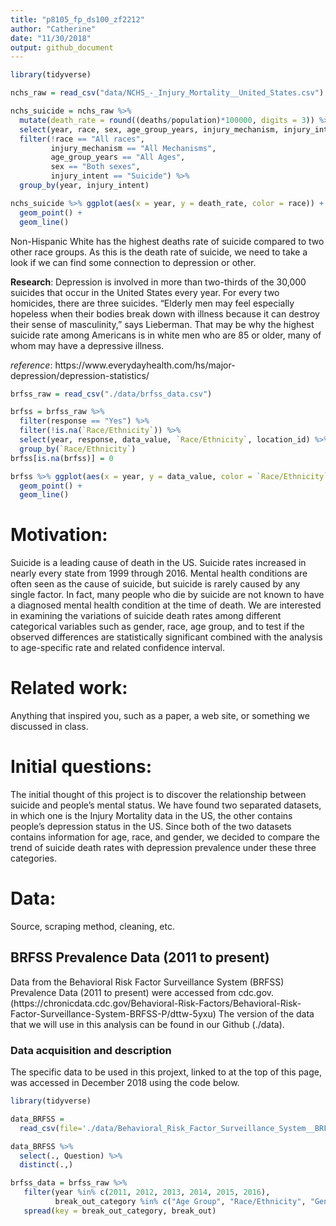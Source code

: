 ```yaml
---
title: "p8105_fp_ds100_zf2212"
author: "Catherine"
date: "11/30/2018"
output: github_document
---
```



```r
library(tidyverse)

```

```r
nchs_raw = read_csv("data/NCHS_-_Injury_Mortality__United_States.csv") %>% janitor::clean_names()
```

```r
nchs_suicide = nchs_raw %>% 
  mutate(death_rate = round((deaths/population)*100000, digits = 3)) %>% 
  select(year, race, sex, age_group_years, injury_mechanism, injury_intent, death_rate) %>%
  filter(!race == "All races",
         injury_mechanism == "All Mechanisms",
         age_group_years == "All Ages",
         sex == "Both sexes",
         injury_intent == "Suicide") %>% 
  group_by(year, injury_intent) 

```

```r
nchs_suicide %>% ggplot(aes(x = year, y = death_rate, color = race)) +
  geom_point() +
  geom_line()
```

Non-Hispanic White has the highest deaths rate of suicide compared to two other race groups.
As this is the death rate of suicide, we need to take a look if we can find some connection to depression or other.

__Research__: Depression is involved in more than two-thirds of the 30,000 suicides that occur in the United States every year. For every two homicides, there are three suicides. "Elderly men may feel especially hopeless when their bodies break down with illness because it can destroy their sense of masculinity," says Lieberman. That may be why the highest suicide rate among Americans is in white men who are 85 or older, many of whom may have a depressive illness.

_reference_: https://www.everydayhealth.com/hs/major-depression/depression-statistics/


```r
brfss_raw = read_csv("./data/brfss_data.csv")
```
```r
brfss = brfss_raw %>% 
  filter(response == "Yes") %>%
  filter(!is.na(`Race/Ethnicity`)) %>% 
  select(year, response, data_value, `Race/Ethnicity`, location_id) %>% 
  group_by(`Race/Ethnicity`)
brfss[is.na(brfss)] = 0

brfss %>% ggplot(aes(x = year, y = data_value, color = `Race/Ethnicity`)) + 
  geom_point() +
  geom_line() 
```

# Motivation:

Suicide is a leading cause of death in the US. Suicide rates increased in nearly every state from 1999 through 2016. Mental health conditions are often seen as the cause of suicide, but suicide is rarely caused by any single factor. In fact, many people who die by suicide are not known to have a diagnosed mental health condition at the time of death. We are interested in examining the variations of suicide death rates among different categorical variables such as gender, race, age group, and to test if the observed differences are statistically significant combined with the analysis to age-specific rate and related confidence interval.


# Related work:
Anything that inspired you, such as a paper, a web site, or something we discussed in class.


# Initial questions:

The initial thought of this project is to discover the relationship between suicide and people's mental status. We have found two separated datasets, in which one is the Injury Mortality data in the US, the other contains people's depression status in the US. Since both of the two datasets contains information for age, race, and gender, we decided to compare the trend of suicide death rates with depression prevalence under these three categories.

# Data:
Source, scraping method, cleaning, etc. 

## BRFSS Prevalence Data (2011 to present)

Data from the Behavioral Risk Factor Surveillance System (BRFSS) Prevalence Data (2011 to present) were accessed from cdc.gov.(https://chronicdata.cdc.gov/Behavioral-Risk-Factors/Behavioral-Risk-Factor-Surveillance-System-BRFSS-P/dttw-5yxu) The version of the data that we will use in this analysis can be found in our Github (./data).

### Data acquisition and description

The specific data to be used in this projext, linked to at the top of this page, was accessed in December 2018 using the code below.

```r
library(tidyverse)

data_BRFSS = 
  read_csv(file='./data/Behavioral_Risk_Factor_Surveillance_System__BRFSS__Prevalence_Data__2011_to_present_.csv')

data_BRFSS %>% 
  select(., Question) %>%
  distinct(.,)

brfss_data = brfss_raw %>% 
   filter(year %in% c(2011, 2012, 2013, 2014, 2015, 2016),
          break_out_category %in% c("Age Group", "Race/Ethnicity", "Gender")) %>% 
   spread(key = break_out_category, break_out)
```




